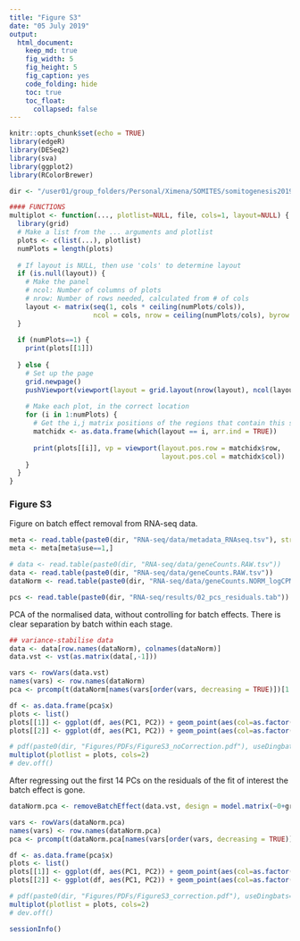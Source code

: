 ```yaml
---
title: "Figure S3"
date: "05 July 2019"
output:
  html_document:
    keep_md: true
    fig_width: 5
    fig_height: 5
    fig_caption: yes
    code_folding: hide
    toc: true
    toc_float: 
      collapsed: false
---
```


```r
knitr::opts_chunk$set(echo = TRUE)
library(edgeR)
library(DESeq2)
library(sva)
library(ggplot2)
library(RColorBrewer)

dir <- "/user01/group_folders/Personal/Ximena/SOMITES/somitogenesis2019/"

#### FUNCTIONS
multiplot <- function(..., plotlist=NULL, file, cols=1, layout=NULL) {
  library(grid)
  # Make a list from the ... arguments and plotlist
  plots <- c(list(...), plotlist)
  numPlots = length(plots)
  
  # If layout is NULL, then use 'cols' to determine layout
  if (is.null(layout)) {
    # Make the panel
    # ncol: Number of columns of plots
    # nrow: Number of rows needed, calculated from # of cols
    layout <- matrix(seq(1, cols * ceiling(numPlots/cols)),
                     ncol = cols, nrow = ceiling(numPlots/cols), byrow = TRUE)
  }
  
  if (numPlots==1) {
    print(plots[[1]])
    
  } else {
    # Set up the page
    grid.newpage()
    pushViewport(viewport(layout = grid.layout(nrow(layout), ncol(layout))))
    
    # Make each plot, in the correct location
    for (i in 1:numPlots) {
      # Get the i,j matrix positions of the regions that contain this subplot
      matchidx <- as.data.frame(which(layout == i, arr.ind = TRUE))
      
      print(plots[[i]], vp = viewport(layout.pos.row = matchidx$row,
                                      layout.pos.col = matchidx$col))
    }
  }
}
```

### Figure S3

Figure on batch effect removal from RNA-seq data.

```r
meta <- read.table(paste0(dir, "RNA-seq/data/metadata_RNAseq.tsv"), stringsAsFactors = FALSE, header = TRUE)
meta <- meta[meta$use==1,]

# data <- read.table(paste0(dir, "RNA-seq/data/geneCounts.RAW.tsv"))
data <- read.table(paste0(dir, "RNA-seq/data/geneCounts.RAW.tsv"))
dataNorm <- read.table(paste0(dir, "RNA-seq/data/geneCounts.NORM_logCPM.tsv"))

pcs <- read.table(paste0(dir, "RNA-seq/results/02_pcs_residuals.tab"))
```

PCA of the normalised data, without controlling for batch effects. There is clear separation by batch within each stage.

```r
## variance-stabilise data
data <- data[row.names(dataNorm), colnames(dataNorm)]
data.vst <- vst(as.matrix(data[,-1]))

vars <- rowVars(data.vst)
names(vars) <- row.names(dataNorm)
pca <- prcomp(t(dataNorm[names(vars[order(vars, decreasing = TRUE)])[1:1000],-1]))

df <- as.data.frame(pca$x)
plots <- list()
plots[[1]] <- ggplot(df, aes(PC1, PC2)) + geom_point(aes(col=as.factor(meta[meta$use==1,]$stage))) + labs(col="stage") + xlab("PC1") + ylab("PC2")
plots[[2]] <- ggplot(df, aes(PC1, PC2)) + geom_point(aes(col=as.factor(meta[meta$use==1,]$date))) + labs(col="batch") + xlab("PC1") + ylab("PC2")

# pdf(paste0(dir, "Figures/PDFs/FigureS3_noCorrection.pdf"), useDingbats=FALSE, width = 7, height = 3.5)
multiplot(plotlist = plots, cols=2)
# dev.off()
```

After regressing out the first 14 PCs on the residuals of the fit of interest the batch effect is gone.

```r
dataNorm.pca <- removeBatchEffect(data.vst, design = model.matrix(~0+group, meta), covariates = pcs[,1:14])

vars <- rowVars(dataNorm.pca)
names(vars) <- row.names(dataNorm.pca)
pca <- prcomp(t(dataNorm.pca[names(vars[order(vars, decreasing = TRUE)])[1:1000],]))

df <- as.data.frame(pca$x)
plots <- list()
plots[[1]] <- ggplot(df, aes(PC1, PC2)) + geom_point(aes(col=as.factor(meta[meta$use==1,]$stage))) + labs(col="stage") + xlab("PC1") + ylab("PC2")
plots[[2]] <- ggplot(df, aes(PC1, PC2)) + geom_point(aes(col=as.factor(meta[meta$use==1,]$date))) + labs(col="batch") + xlab("PC1") + ylab("PC2")

# pdf(paste0(dir, "Figures/PDFs/FigureS3_correction.pdf"), useDingbats=FALSE, width = 7, height = 3.5)
multiplot(plotlist = plots, cols=2)
# dev.off()
```




```r
sessionInfo()
```

